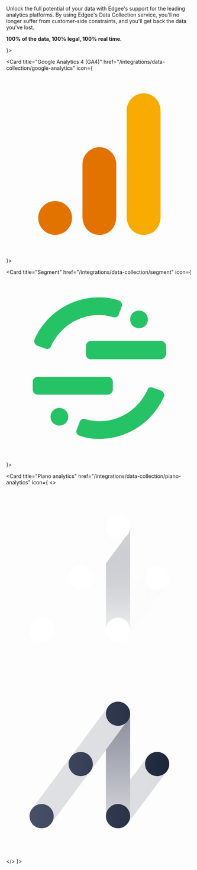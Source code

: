 Unlock the full potential of your data with Edgee's support for the leading analytics platforms.
By using Edgee's Data Collection service, you'll no longer suffer from customer-side constraints,
and you'll get back the data you've lost.

**100% of the data, 100% legal, 100% real time.**

<CardGroup cols={2}>
  <Card title="Amplitude" href="/integrations/data-collection/amplitude"
        icon={<svg className="h-8 w-8" width="512" height="512" viewBox="0 0 512 512" fill="none" xmlns="http://www.w3.org/2000/svg"><path d="M228.774 146.385C230.137 146.385 231.363 147.131 232.441 148.552C235.148 152.751 239.823 162.167 246.74 183.203C251.473 197.595 256.637 215.424 262.101 236.226C241.373 235.905 220.404 235.667 200.099 235.437L189.815 235.319C201.431 189.909 215.604 155.446 225.962 147.31C226.622 146.888 227.649 146.385 228.774 146.385Z" fill="#007FD2"/><path fill-rule="evenodd" clip-rule="evenodd" d="M255.5 450C362.92 450 450 362.916 450 255.5C450 148.08 362.92 61 255.5 61C148.08 61 61 148.08 61 255.5C61 362.916 148.08 450 255.5 450ZM390.896 240.944C395.638 241.893 399.157 246.056 399.157 251.051C399.157 254.246 397.676 257.129 395.356 259.031C395.349 259.037 395.342 259.042 395.335 259.048C395.328 259.054 395.321 259.06 395.313 259.066C395.103 259.238 394.888 259.398 394.665 259.55C394.623 259.58 394.581 259.611 394.539 259.64C394.51 259.66 394.48 259.68 394.45 259.699C394.302 259.796 394.15 259.886 393.993 259.976C393.955 259.998 393.916 260.021 393.878 260.044C393.777 260.104 393.676 260.164 393.572 260.218C393.564 260.222 393.556 260.226 393.544 260.23C392.115 260.98 390.486 261.413 388.756 261.413H296.626C297.31 264.237 298.046 267.418 298.846 270.871L299.04 271.708L299.041 271.712C304.091 293.515 317.506 351.43 331.753 351.43L332.031 351.438L332.187 351.414L332.46 351.418C343.591 351.414 349.274 335.323 361.721 300.067L361.874 299.641C363.873 293.978 366.131 287.589 368.572 280.832L369.197 279.106L369.204 279.109C369.841 277.422 371.466 276.223 373.376 276.223C375.836 276.223 377.832 278.219 377.832 280.68C377.832 281.129 377.766 281.558 377.641 281.964H377.644L377.125 283.699C375.824 287.897 374.446 293.611 372.852 300.227L372.847 300.249C365.422 331.003 354.212 377.437 325.457 377.437H325.247C306.667 377.289 295.549 347.591 290.798 334.901L290.795 334.893C281.914 311.171 275.192 285.894 268.713 261.413H183.906L166.299 317.76L166.046 317.556C164.433 320.087 161.609 321.712 158.492 321.712C153.579 321.712 149.56 317.713 149.537 312.795L149.548 312.491L150.615 306.117C153.048 291.639 155.961 276.61 159.285 261.413H123.47L123.338 261.276C116.835 260.339 111.843 254.606 111.843 247.919C111.843 241.362 116.483 235.784 122.877 234.652C123.463 234.574 124.646 234.472 127.068 234.472C127.583 234.472 128.161 234.476 128.806 234.488C140.159 234.683 152.2 234.867 165.409 235.035C184.105 159.078 205.754 120.522 229.77 120.412C255.543 120.412 274.657 179.094 289.959 236.491L290.022 236.722C321.462 237.351 354.976 238.268 387.553 240.6L388.916 240.729C389.439 240.737 389.951 240.788 390.455 240.87L390.646 240.889C390.674 240.893 390.701 240.9 390.728 240.907C390.756 240.913 390.783 240.92 390.81 240.924C390.842 240.932 390.869 240.94 390.896 240.944Z" fill="#007FD2"/></svg>}>
  </Card>

  <Card title="Google Analytics 4 (GA4)" href="/integrations/data-collection/google-analytics"
        icon={<svg className="h-8 w-8" width="512" height="512" viewBox="0 0 512 512" fill="none" xmlns="http://www.w3.org/2000/svg"><path d="M331.125 107.415V399.164C331.125 431.834 353.642 450 377.54 450C399.642 450 423.954 434.528 423.954 399.164V109.625C423.954 79.7178 401.852 61 377.54 61C353.227 61 331.125 81.6518 331.125 107.415Z" fill="#F8AB00"/><path d="M209.562 255.5V399.164C209.562 431.834 232.079 450 255.977 450C278.079 450 302.392 434.528 302.392 399.164V257.71C302.392 227.803 280.29 209.085 255.977 209.085C231.665 209.085 209.562 229.737 209.562 255.5Z" fill="#E37300"/><path d="M180.829 403.586C180.829 429.21 160.04 450 134.415 450C108.79 450 88 429.21 88 403.586C88 377.961 108.79 357.171 134.415 357.171C160.04 357.171 180.829 377.961 180.829 403.586Z" fill="#E37300"/></svg>}>
  </Card>

  <Card title="Segment" href="/integrations/data-collection/segment"
        icon={<svg className="h-8 w-8" width="512" height="512" viewBox="0 0 512 512" fill="none" xmlns="http://www.w3.org/2000/svg"><path d="M424.513 231.226H232.472C225.097 231.226 218.952 225.081 218.952 217.706V194.661C218.952 187.287 225.097 181.141 232.472 181.141H425.743C433.117 181.141 439.262 187.287 439.262 194.661V217.706C437.726 225.081 431.888 231.226 424.513 231.226ZM278.562 328.322C285.936 328.322 292.081 322.177 293.003 316.032V292.987C293.003 285.612 286.858 279.467 279.483 279.467H86.5197C79.1453 279.467 73 285.612 73 291.757V314.803C73 322.177 79.1453 328.322 86.5197 328.322H278.562ZM146.13 364.887C132.61 364.887 121.855 375.641 121.855 389.161C121.855 402.681 132.61 413.435 146.13 413.435C159.649 413.435 170.404 402.681 170.404 389.161C170.404 375.641 159.342 364.887 146.13 364.887ZM364.904 97.2575C351.384 97.2575 340.63 108.012 340.63 121.532C340.63 135.051 351.384 145.806 364.904 145.806C378.423 145.806 389.178 135.051 389.178 121.532C389.178 108.319 378.423 97.2575 364.904 97.2575ZM255.517 401.452C241.997 401.452 228.784 398.994 216.494 395.307C210.348 394.077 204.203 396.536 202.052 402.681L193.449 425.726C190.991 431.871 194.678 439.246 202.052 441.397C218.952 447.542 237.388 450 255.517 450C334.484 450 402.698 402.681 433.117 334.468C435.575 328.322 433.117 320.026 425.743 317.568L402.698 308.964C396.552 306.506 390.407 308.964 388.256 315.11C364.904 366.116 315.126 401.452 255.517 401.452ZM255.517 109.548C269.036 109.548 282.249 112.006 294.54 115.694C300.685 116.923 306.83 114.464 308.981 108.319L317.585 85.2741C320.043 79.1288 316.355 71.7544 308.981 69.6035C292.081 63.4581 273.645 61 255.517 61C176.549 61 108.336 108.319 77.9163 176.532C75.4581 182.678 77.9163 190.974 85.2907 193.432L108.336 202.036C114.481 204.494 120.626 202.036 122.777 195.89C146.13 144.884 195.907 109.548 255.517 109.548Z" fill="#25C365"/></svg>}>
  </Card>

  <Card title="Piano analytics" href="/integrations/data-collection/piano-analytics" icon={
    <>
      <svg className="h-8 w-8 dark:block hidden" width="512" height="512" viewBox="0 0 512 512" fill="none" xmlns="http://www.w3.org/2000/svg"><path d="M125.44 414.72L273.92 215.539V396.8L333.824 416.768L441.344 273.408L388.096 233.472L340.48 296.96V112.64L279.04 97.2799L70.6562 376.832L125.44 414.72Z" fill="url(#paint0_linear_1459_4616)"/><path d="M273.92 214.272L330.24 138.24V115.2H340.48V396.8H273.92V214.272Z" fill="url(#paint1_linear_1459_4616)"/><path fill-rule="evenodd" clip-rule="evenodd" d="M290.563 86.382C306.478 77.1941 326.828 82.6469 336.016 98.5625C345.206 114.478 339.753 134.827 323.838 144.018C307.922 153.206 287.573 147.753 278.385 131.837C269.194 115.922 274.647 95.5724 290.563 86.382ZM80.6427 367.985C96.5583 358.794 116.908 364.247 126.098 380.162C135.286 396.078 129.833 416.427 113.918 425.615C98.0021 434.806 77.6527 429.353 68.4648 413.437C59.2744 397.522 64.7272 377.172 80.6427 367.985ZM307.2 430.08C325.581 430.08 340.48 415.181 340.48 396.8C340.48 378.419 325.581 363.52 307.2 363.52C288.819 363.52 273.92 378.419 273.92 396.8C273.92 415.181 288.819 430.08 307.2 430.08ZM238.08 253.44C238.08 271.821 223.181 286.72 204.8 286.72C186.419 286.72 171.52 271.821 171.52 253.44C171.52 235.059 186.419 220.16 204.8 220.16C223.181 220.16 238.08 235.059 238.08 253.44ZM443.536 236.802C434.348 220.887 413.998 215.434 398.083 224.622C382.167 233.812 376.714 254.164 385.905 270.077C395.093 285.993 415.442 291.446 431.358 282.255C447.273 273.067 452.726 252.718 443.536 236.802Z" fill="white"/><defs><linearGradient id="paint0_linear_1459_4616" x1="63.9257" y1="256.08" x2="447.942" y2="256.08" gradientUnits="userSpaceOnUse"><stop stop-color="white" stop-opacity="0.24"/><stop offset="1" stop-color="#F5F6F9" stop-opacity="0.24"/></linearGradient><linearGradient id="paint1_linear_1459_4616" x1="270.769" y1="85.084" x2="270.769" y2="433.245" gradientUnits="userSpaceOnUse"><stop stop-color="#D5D7DB"/><stop offset="1" stop-color="#737783" stop-opacity="0"/></linearGradient></defs></svg>
      <svg className="h-8 w-8 dark:hidden" width="512" height="512" viewBox="0 0 512 512" fill="none" xmlns="http://www.w3.org/2000/svg"><path d="M125.44 414.72L273.92 215.539V396.8L333.824 416.768L441.344 273.408L388.096 233.472L340.48 296.96V112.64L279.04 97.2799L70.6562 376.832L125.44 414.72Z" fill="url(#paint0_linear_1459_4583)"/><path d="M273.92 214.272L330.24 138.24V115.2H340.48V396.8H273.92V214.272Z" fill="url(#paint1_linear_1459_4583)"/><path fill-rule="evenodd" clip-rule="evenodd" d="M290.563 86.382C306.478 77.1941 326.828 82.6469 336.016 98.5625C345.206 114.478 339.753 134.827 323.838 144.018C307.922 153.206 287.573 147.753 278.385 131.837C269.194 115.922 274.647 95.5724 290.563 86.382ZM80.6427 367.985C96.5583 358.794 116.908 364.247 126.098 380.162C135.286 396.078 129.833 416.427 113.918 425.615C98.0021 434.806 77.6527 429.353 68.4648 413.437C59.2744 397.522 64.7272 377.172 80.6427 367.985ZM307.2 430.08C325.581 430.08 340.48 415.181 340.48 396.8C340.48 378.419 325.581 363.52 307.2 363.52C288.819 363.52 273.92 378.419 273.92 396.8C273.92 415.181 288.819 430.08 307.2 430.08ZM238.08 253.44C238.08 271.821 223.181 286.72 204.8 286.72C186.419 286.72 171.52 271.821 171.52 253.44C171.52 235.059 186.419 220.16 204.8 220.16C223.181 220.16 238.08 235.059 238.08 253.44ZM443.536 236.802C434.348 220.887 413.998 215.434 398.083 224.622C382.167 233.812 376.714 254.164 385.905 270.077C395.093 285.993 415.442 291.446 431.358 282.255C447.273 273.067 452.726 252.718 443.536 236.802Z" fill="url(#paint2_linear_1459_4583)"/><defs><linearGradient id="paint0_linear_1459_4583" x1="63.9257" y1="256.08" x2="447.942" y2="256.08" gradientUnits="userSpaceOnUse"><stop stop-color="#838899" stop-opacity="0.24"/><stop offset="1" stop-color="#737783" stop-opacity="0.24"/></linearGradient><linearGradient id="paint1_linear_1459_4583" x1="270.769" y1="85.084" x2="270.769" y2="433.245" gradientUnits="userSpaceOnUse"><stop stop-color="#838899"/><stop offset="1" stop-color="#737783" stop-opacity="0"/></linearGradient><linearGradient id="paint2_linear_1459_4583" x1="64.0002" y1="256" x2="447.765" y2="256" gradientUnits="userSpaceOnUse"><stop stop-color="#485167"/><stop offset="1" stop-color="#1E263C"/></linearGradient></defs></svg>
    </>
  }>
  </Card>
</CardGroup>
